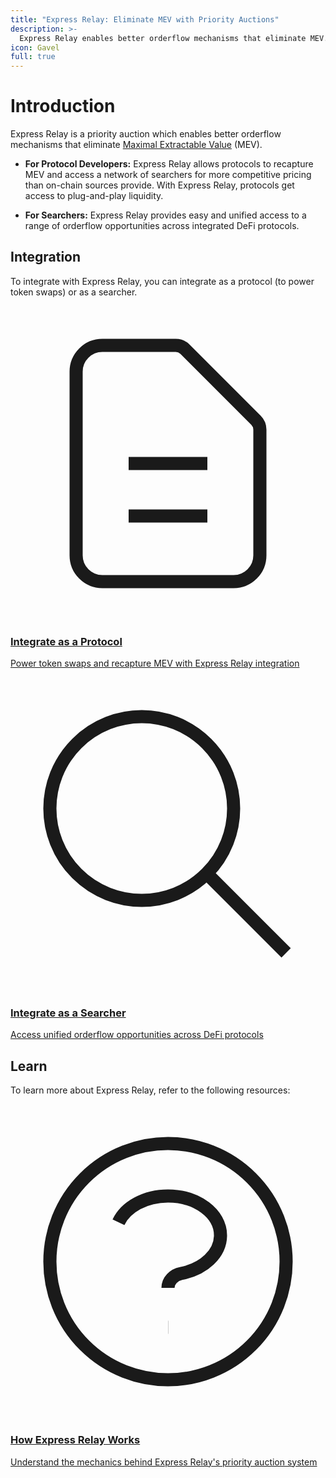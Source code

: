 ```yaml
---
title: "Express Relay: Eliminate MEV with Priority Auctions"
description: >-
  Express Relay enables better orderflow mechanisms that eliminate MEV. Protocol developers can recapture MEV while searchers get unified access to opportunities.
icon: Gavel
full: true
---
```


# Introduction

Express Relay is a priority auction which enables better orderflow mechanisms that eliminate [Maximal Extractable Value](https://www.ledger.com/academy/glossary/maximal-extractable-value-mev) (MEV).

- **For Protocol Developers:** Express Relay allows protocols to recapture MEV and access a network of searchers for more competitive pricing than on-chain sources provide.
  With Express Relay, protocols get access to plug-and-play liquidity.

- **For Searchers:** Express Relay provides easy and unified access to a range of orderflow opportunities across integrated DeFi protocols.

## Integration

To integrate with Express Relay, you can integrate as a protocol (to power token swaps) or as a searcher.

<div className="grid grid-cols-1 md:grid-cols-2 gap-6 mt-8">
  <a href="./integrate-as-protocol" className="block group bg-white dark:bg-gray-900 border border-gray-200 dark:border-gray-700 rounded-lg p-6 hover:border-gray-300 dark:hover:border-gray-600 transition-colors">
    <div className="flex items-center gap-3 mb-3">
      <div className="w-8 h-8 rounded-lg bg-blue-100 dark:bg-blue-900 flex items-center justify-center">
        <svg className="w-4 h-4 text-blue-600 dark:text-blue-400" fill="none" stroke="currentColor" viewBox="0 0 24 24">
          <path strokeLinecap="round" strokeLinejoin="round" strokeWidth={2} d="M9 12h6m-6 4h6m2 5H7a2 2 0 01-2-2V5a2 2 0 012-2h5.586a1 1 0 01.707.293l5.414 5.414a1 1 0 01.293.707V19a2 2 0 01-2 2z" />
        </svg>
      </div>
      <h3 className="text-lg font-semibold text-gray-900 dark:text-white group-hover:text-blue-600 dark:group-hover:text-blue-400">Integrate as a Protocol</h3>
    </div>
    <p className="text-gray-600 dark:text-gray-400">Power token swaps and recapture MEV with Express Relay integration</p>
  </a>

  <a href="./integrate-as-searcher" className="block group bg-white dark:bg-gray-900 border border-gray-200 dark:border-gray-700 rounded-lg p-6 hover:border-gray-300 dark:hover:border-gray-600 transition-colors">
    <div className="flex items-center gap-3 mb-3">
      <div className="w-8 h-8 rounded-lg bg-green-100 dark:bg-green-900 flex items-center justify-center">
        <svg className="w-4 h-4 text-green-600 dark:text-green-400" fill="none" stroke="currentColor" viewBox="0 0 24 24">
          <path strokeLinecap="round" strokeLinejoin="round" strokeWidth={2} d="M21 21l-6-6m2-5a7 7 0 11-14 0 7 7 0 0114 0z" />
        </svg>
      </div>
      <h3 className="text-lg font-semibold text-gray-900 dark:text-white group-hover:text-green-600 dark:group-hover:text-green-400">Integrate as a Searcher</h3>
    </div>
    <p className="text-gray-600 dark:text-gray-400">Access unified orderflow opportunities across DeFi protocols</p>
  </a>
</div>

## Learn

To learn more about Express Relay, refer to the following resources:

<div className="mt-8">
  <a href="./how-express-relay-works" className="block group bg-white dark:bg-gray-900 border border-gray-200 dark:border-gray-700 rounded-lg p-6 hover:border-gray-300 dark:hover:border-gray-600 transition-colors">
    <div className="flex items-center gap-3 mb-3">
      <div className="w-8 h-8 rounded-lg bg-purple-100 dark:bg-purple-900 flex items-center justify-center">
        <svg className="w-4 h-4 text-purple-600 dark:text-purple-400" fill="none" stroke="currentColor" viewBox="0 0 24 24">
          <path strokeLinecap="round" strokeLinejoin="round" strokeWidth={2} d="M8.228 9c.549-1.165 2.03-2 3.772-2 2.21 0 4 1.343 4 3 0 1.4-1.278 2.575-3.006 2.907-.542.104-.994.54-.994 1.093m0 3h.01M21 12a9 9 0 11-18 0 9 9 0 0118 0z" />
        </svg>
      </div>
      <h3 className="text-lg font-semibold text-gray-900 dark:text-white group-hover:text-purple-600 dark:group-hover:text-purple-400">How Express Relay Works</h3>
    </div>
    <p className="text-gray-600 dark:text-gray-400">Understand the mechanics behind Express Relay's priority auction system</p>
  </a>
</div>
